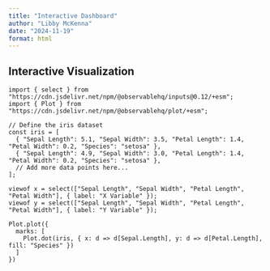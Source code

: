 ```yaml
---
title: "Interactive Dashboard"
author: "Libby McKenna"
date: "2024-11-19"
format: html
---
```


## Interactive Visualization

```ojs
import { select } from "https://cdn.jsdelivr.net/npm/@observablehq/inputs@0.12/+esm";
import { Plot } from "https://cdn.jsdelivr.net/npm/@observablehq/plot/+esm";

// Define the iris dataset
const iris = [
  { "Sepal Length": 5.1, "Sepal Width": 3.5, "Petal Length": 1.4, "Petal Width": 0.2, "Species": "setosa" },
  { "Sepal Length": 4.9, "Sepal Width": 3.0, "Petal Length": 1.4, "Petal Width": 0.2, "Species": "setosa" },
  // Add more data points here...
];

viewof x = select(["Sepal Length", "Sepal Width", "Petal Length", "Petal Width"], { label: "X Variable" });
viewof y = select(["Sepal Length", "Sepal Width", "Petal Length", "Petal Width"], { label: "Y Variable" });

Plot.plot({
  marks: [
    Plot.dot(iris, { x: d => d[Sepal.Length], y: d => d[Petal.Length], fill: "Species" })
  ]
})
```
